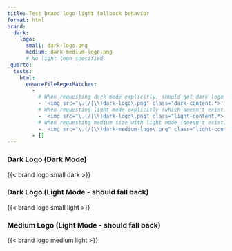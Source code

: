 ```yaml
---
title: Test brand logo light fallback behavior
format: html
brand:
  dark:
    logo:
      small: dark-logo.png
      medium: dark-medium-logo.png
      # No light logo specified
_quarto:
  tests:
    html:
      ensureFileRegexMatches:
        - 
          # When requesting dark mode explicitly, should get dark logo
          - '<img src="\.(/|\\)dark-logo\.png" class="dark-content.*>'
          # When requesting light mode explicitly (which doesn't exist), should fall back to dark logo but with light-content class
          - '<img src="\.(/|\\)dark-logo\.png" class="light-content.*>'
          # When requesting medium size with light mode (doesn't exist), should fall back to dark-medium with light-content class
          - '<img src="\.(/|\\)dark-medium-logo\.png" class="light-content.*>'
        - []
---
```


### Dark Logo (Dark Mode)
{{< brand logo small dark >}}

### Dark Logo (Light Mode - should fall back)
{{< brand logo small light >}}

### Medium Logo (Light Mode - should fall back)
{{< brand logo medium light >}}